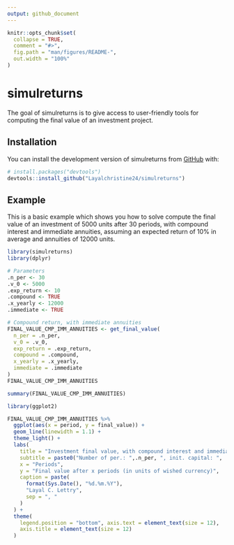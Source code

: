 ```yaml
---
output: github_document
---
```


<!-- README.md is generated from README.Rmd. Please edit that file -->

```r
knitr::opts_chunk$set(
  collapse = TRUE,
  comment = "#>",
  fig.path = "man/figures/README-",
  out.width = "100%"
)
```

# simulreturns

<!-- badges: start -->
<!-- badges: end -->

The goal of simulreturns is to give access to user-friendly tools for computing the final value of an investment project.

## Installation

You can install the development version of simulreturns from [GitHub](https://github.com/) with:

``` r
# install.packages("devtools")
devtools::install_github("Layalchristine24/simulreturns")
```

## Example

This is a basic example which shows you how to solve compute the final value of an investment of 5000 units after 30 periods, with compound interest and immediate annuities, assuming an expected return of 10\% in average and annuities of 12000 units.

```r
library(simulreturns)
library(dplyr)

# Parameters
.n_per <- 30
.v_0 <- 5000
.exp_return <- 10
.compound <- TRUE
.x_yearly <- 12000
.immediate <- TRUE

# Compound return, with immediate annuities
FINAL_VALUE_CMP_IMM_ANNUITIES <- get_final_value(
  n_per = .n_per,
  v_0 = .v_0,
  exp_return = .exp_return,
  compound = .compound,
  x_yearly = .x_yearly,
  immediate = .immediate
)
FINAL_VALUE_CMP_IMM_ANNUITIES
```



```r
summary(FINAL_VALUE_CMP_IMM_ANNUITIES)
```



```r
library(ggplot2)

FINAL_VALUE_CMP_IMM_ANNUITIES %>% 
  ggplot(aes(x = period, y = final_value)) +
  geom_line(linewidth = 1.1) +
  theme_light() +
  labs(
    title = "Investment final value, with compound interest and immediate annuities",
    subtitle = paste0("Number of per.: ",.n_per, ", init. capital: ", .v_0, " units, exp. return: ", .exp_return, "%/year, annuities: ", .x_yearly, " units"),
    x = "Periods",
    y = "Final value after x periods (in units of wished currency)",
    caption = paste(
      format(Sys.Date(), "%d.%m.%Y"),
      "Layal C. Lettry",
      sep = ", "
    )
  ) +
  theme(
    legend.position = "bottom", axis.text = element_text(size = 12),
    axis.title = element_text(size = 12)
  ) 
  
```

